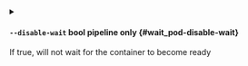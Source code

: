 
<details className="config-field -function" data-expandable="false">
<summary>

#### `--disable-wait` <span className="config-field-type">bool</span> <span className="config-field-enum"></span> <span className="config-field-default -return"></span> <span className="config-field-required" data-required="false">pipeline only</span>  {#wait_pod-disable-wait}

If true, will not wait for the container to become ready

</summary>



</details>
